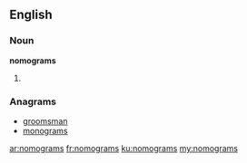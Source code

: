 ==English==

===Noun===
'''nomograms'''

# {{plural of|[[nomogram]]}}

===Anagrams===
* [[groomsman#English|groomsman]]
* [[monograms#English|monograms]]

[[ar:nomograms]]
[[fr:nomograms]]
[[ku:nomograms]]
[[my:nomograms]]